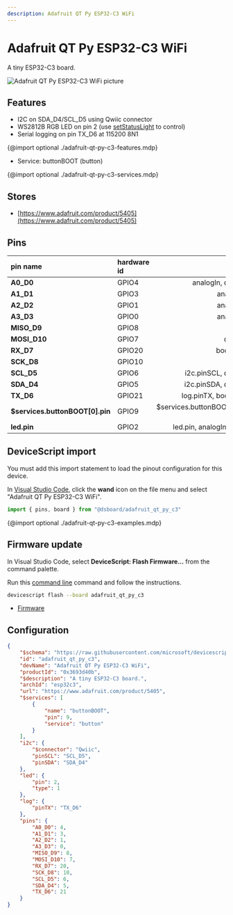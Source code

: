 ```yaml
---
description: Adafruit QT Py ESP32-C3 WiFi
---
```

# Adafruit QT Py ESP32-C3 WiFi


A tiny ESP32-C3 board.


![Adafruit QT Py ESP32-C3 WiFi picture](https://microsoft.github.io/jacdac-docs/images/devices/adafruit/qtpyesp32c3wifidevboardv10.catalog.jpg)

## Features

-  I2C on SDA_D4/SCL_D5 using Qwiic connector
-  WS2812B RGB LED on pin 2  (use [setStatusLight](/developer/status-light) to control)
-  Serial logging on pin TX_D6 at 115200 8N1

{@import optional ./adafruit-qt-py-c3-features.mdp}

-  Service: buttonBOOT (button)

{@import optional ./adafruit-qt-py-c3-services.mdp}


## Stores

-  [https://www.adafruit.com/product/5405](https://www.adafruit.com/product/5405)

## Pins

| pin name | hardware id | features |
|:---------|:------------|---------:|
| **A0_D0** |  GPIO4 |  analogIn,  debug,  io |
| **A1_D1** |  GPIO3 |  analogIn,  io |
| **A2_D2** |  GPIO1 |  analogIn,  io |
| **A3_D3** |  GPIO0 |  analogIn,  io |
| **MISO_D9** |  GPIO8 |  boot,  io |
| **MOSI_D10** |  GPIO7 |  debug,  io |
| **RX_D7** |  GPIO20 |  bootUart,  io |
| **SCK_D8** |  GPIO10 |  io |
| **SCL_D5** |  GPIO6 |  i2c.pinSCL,  debug,  io |
| **SDA_D4** |  GPIO5 |  i2c.pinSDA,  debug,  io |
| **TX_D6** |  GPIO21 |  log.pinTX,  bootUart,  io |
| **$services.buttonBOOT[0].pin** |  GPIO9 |  $services.buttonBOOT[0].pin,  boot,  io |
| **led.pin** |  GPIO2 |  led.pin,  analogIn,  boot,  io |



## DeviceScript import


You must add this import statement to load 
the pinout configuration for this device.

In [Visual Studio Code](/getting-started/vscode),
click the **wand** icon on the file menu and 
select "Adafruit QT Py ESP32-C3 WiFi".

```ts
import { pins, board } from "@dsboard/adafruit_qt_py_c3"
```

{@import optional ./adafruit-qt-py-c3-examples.mdp}

## Firmware update

In Visual Studio Code,
select **DeviceScript: Flash Firmware...** from the command palette.
        
Run this [command line](/api/cli) command and follow the instructions.

```bash
devicescript flash --board adafruit_qt_py_c3
```


- [Firmware](https://github.com/microsoft/devicescript-esp32/releases/latest/download/devicescript-esp32c3-adafruit_qt_py_c3-0x0.bin)

## Configuration

```json title="adafruit_qt_py_c3.json"
{
    "$schema": "https://raw.githubusercontent.com/microsoft/devicescript-esp32/main/boards/esp32deviceconfig.schema.json",
    "id": "adafruit_qt_py_c3",
    "devName": "Adafruit QT Py ESP32-C3 WiFi",
    "productId": "0x3693d40b",
    "$description": "A tiny ESP32-C3 board.",
    "archId": "esp32c3",
    "url": "https://www.adafruit.com/product/5405",
    "$services": [
        {
            "name": "buttonBOOT",
            "pin": 9,
            "service": "button"
        }
    ],
    "i2c": {
        "$connector": "Qwiic",
        "pinSCL": "SCL_D5",
        "pinSDA": "SDA_D4"
    },
    "led": {
        "pin": 2,
        "type": 1
    },
    "log": {
        "pinTX": "TX_D6"
    },
    "pins": {
        "A0_D0": 4,
        "A1_D1": 3,
        "A2_D2": 1,
        "A3_D3": 0,
        "MISO_D9": 8,
        "MOSI_D10": 7,
        "RX_D7": 20,
        "SCK_D8": 10,
        "SCL_D5": 6,
        "SDA_D4": 5,
        "TX_D6": 21
    }
}
```
